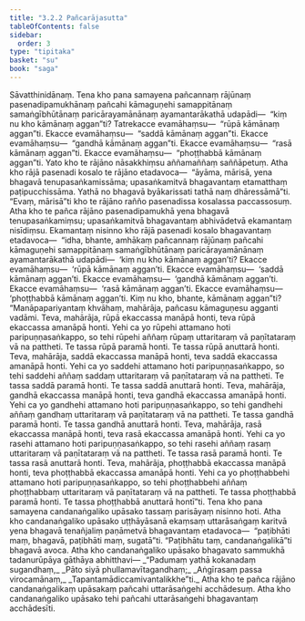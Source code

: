 ```yaml
---
title: "3.2.2 Pañcarājasutta"
tableOfContents: false
sidebar:
  order: 3
type: "tipitaka"
basket: "su"
book: "saga"
---
```



<DynamicBreadcrumb />

<Division number="123" book="saga">

<Paragraph number="640" book="saga">
Sāvatthinidānaṃ. Tena kho pana samayena pañcannaṃ rājūnaṃ pasenadipamukhānaṃ pañcahi kāmaguṇehi samappitānaṃ samaṅgībhūtānaṃ paricārayamānānaṃ ayamantarākathā udapādi—  “kiṃ nu kho kāmānaṃ aggan”ti? Tatrekacce evamāhaṃsu—  “rūpā kāmānaṃ aggan”ti. Ekacce evamāhaṃsu—  “saddā kāmānaṃ aggan”ti. Ekacce evamāhaṃsu—  “gandhā kāmānaṃ aggan”ti. Ekacce evamāhaṃsu—  “rasā kāmānaṃ aggan”ti. Ekacce evamāhaṃsu—  “phoṭṭhabbā kāmānaṃ aggan”ti. Yato kho te rājāno nāsakkhiṃsu aññamaññaṃ saññāpetuṃ.
</Paragraph>

<Paragraph number="641" book="saga">
Atha kho rājā pasenadi kosalo te rājāno etadavoca—  “āyāma, mārisā, yena bhagavā tenupasaṅkamissāma; upasaṅkamitvā bhagavantaṃ etamatthaṃ paṭipucchissāma. Yathā no bhagavā byākarissati tathā naṃ dhāressāmā”ti. “Evaṃ, mārisā”ti kho te rājāno rañño pasenadissa kosalassa paccassosuṃ.
</Paragraph>

<Paragraph number="642" book="saga">
Atha kho te pañca rājāno pasenadipamukhā yena bhagavā tenupasaṅkamiṃsu; upasaṅkamitvā bhagavantaṃ abhivādetvā ekamantaṃ nisīdiṃsu. Ekamantaṃ nisinno kho rājā pasenadi kosalo bhagavantaṃ etadavoca—  “idha, bhante, amhākaṃ pañcannaṃ rājūnaṃ pañcahi kāmaguṇehi samappitānaṃ samaṅgībhūtānaṃ paricārayamānānaṃ ayamantarākathā udapādi—  ‘kiṃ nu kho kāmānaṃ aggan’ti? Ekacce evamāhaṃsu—  ‘rūpā kāmānaṃ aggan’ti. Ekacce evamāhaṃsu—  ‘saddā kāmānaṃ aggan’ti. Ekacce evamāhaṃsu—  ‘gandhā kāmānaṃ aggan’ti. Ekacce evamāhaṃsu—  ‘rasā kāmānaṃ aggan’ti. Ekacce evamāhaṃsu—  ‘phoṭṭhabbā kāmānaṃ aggan’ti. Kiṃ nu kho, bhante, kāmānaṃ aggan”ti?
</Paragraph>

<Paragraph number="643" book="saga">
“Manāpapariyantaṃ khvāhaṃ, mahārāja, pañcasu kāmaguṇesu agganti vadāmi. Teva, mahārāja, rūpā ekaccassa manāpā honti, teva rūpā ekaccassa amanāpā honti. Yehi ca yo rūpehi attamano hoti paripuṇṇasaṅkappo, so tehi rūpehi aññaṃ rūpaṃ uttaritaraṃ vā paṇītataraṃ vā na pattheti. Te tassa rūpā paramā honti. Te tassa rūpā anuttarā honti.
</Paragraph>

<Paragraph number="644" book="saga">
Teva, mahārāja, saddā ekaccassa manāpā honti, teva saddā ekaccassa amanāpā honti. Yehi ca yo saddehi attamano hoti paripuṇṇasaṅkappo, so tehi saddehi aññaṃ saddaṃ uttaritaraṃ vā paṇītataraṃ vā na pattheti. Te tassa saddā paramā honti. Te tassa saddā anuttarā honti.
</Paragraph>

<Paragraph number="645" book="saga">
Teva, mahārāja, gandhā ekaccassa manāpā honti, teva gandhā ekaccassa amanāpā honti. Yehi ca yo gandhehi attamano hoti paripuṇṇasaṅkappo, so tehi gandhehi aññaṃ gandhaṃ uttaritaraṃ vā paṇītataraṃ vā na pattheti. Te tassa gandhā paramā honti. Te tassa gandhā anuttarā honti.
</Paragraph>

<Paragraph number="646" book="saga">
Teva, mahārāja, rasā ekaccassa manāpā honti, teva rasā ekaccassa amanāpā honti. Yehi ca yo rasehi attamano hoti paripuṇṇasaṅkappo, so tehi rasehi aññaṃ rasaṃ uttaritaraṃ vā paṇītataraṃ vā na pattheti. Te tassa rasā paramā honti. Te tassa rasā anuttarā honti.
</Paragraph>

<Paragraph number="647" book="saga">
Teva, mahārāja, phoṭṭhabbā ekaccassa manāpā honti, teva phoṭṭhabbā ekaccassa amanāpā honti. Yehi ca yo phoṭṭhabbehi attamano hoti paripuṇṇasaṅkappo, so tehi phoṭṭhabbehi aññaṃ phoṭṭhabbaṃ uttaritaraṃ vā paṇītataraṃ vā na pattheti. Te tassa phoṭṭhabbā paramā honti. Te tassa phoṭṭhabbā anuttarā hontī”ti.
</Paragraph>

<Paragraph number="648" book="saga">
Tena kho pana samayena candanaṅgaliko upāsako tassaṃ parisāyaṃ nisinno hoti. Atha kho candanaṅgaliko upāsako uṭṭhāyāsanā ekaṃsaṃ uttarāsaṅgaṃ karitvā yena bhagavā tenañjaliṃ paṇāmetvā bhagavantaṃ etadavoca—  “paṭibhāti maṃ, bhagavā, paṭibhāti maṃ, sugatā”ti. “Paṭibhātu taṃ, candanaṅgalikā”ti bhagavā avoca.
</Paragraph>

<Paragraph number="649" book="saga">
Atha kho candanaṅgaliko upāsako bhagavato sammukhā tadanurūpāya gāthāya abhitthavi—
</Paragraph>

<Paragraph number="650" type="verses" book="saga">
_“Padumaṃ yathā kokanadaṃ sugandhaṃ,_  
_Pāto siyā phullamavītagandhaṃ;_  
_Aṅgīrasaṃ passa virocamānaṃ,_  
_Tapantamādiccamivantalikkhe”ti._  

</Paragraph>

<Paragraph number="651" book="saga">
Atha kho te pañca rājāno candanaṅgalikaṃ upāsakaṃ pañcahi uttarāsaṅgehi acchādesuṃ. Atha kho candanaṅgaliko upāsako tehi pañcahi uttarāsaṅgehi bhagavantaṃ acchādesīti.
</Paragraph>
</Division>